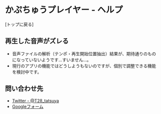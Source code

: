 
# かぷちゅうプレイヤー - ヘルプ

<Link href="/">
  <span>[トップに戻る]</span>
</Link>

## 再生した音声がズレる

- 音声ファイルの解析（テンポ・再生開始位置抽出）結果が、期待通りのものになっていないようです...すいません...。
- 現行のアプリの機能ではどうしようもないのですが、個別で調整できる機能を検討中です。

## 問い合わせ先

- [Twitter - @T28_tatsuya](https://twitter.com/T28_tatsuya)
- [Googleフォーム](https://docs.google.com/forms/d/e/1FAIpQLSe5bSPvJ5XQM0IACqZ9NKoHuRUAcC_V1an16JGwHh6HeGd-oQ/viewform?usp=pp_url&entry.326070868=%E3%81%8B%E3%81%B7%E3%81%A1%E3%82%85%E3%81%86%E3%83%97%E3%83%AC%E3%82%A4%E3%83%A4%E3%83%BC+/+coupling-tune-player)
